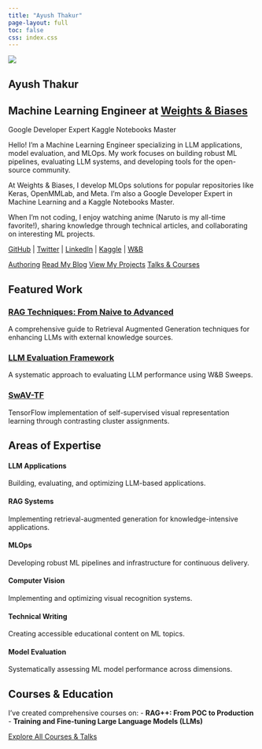 ```yaml
---
title: "Ayush Thakur"
page-layout: full
toc: false
css: index.css
---
```


::: {.home-container}
::: {.profile-section}
::: {.profile-image}
![](profile.jpg)
:::

::: {.profile-content}
# Ayush Thakur {.profile-name}

## Machine Learning Engineer at [Weights & Biases](https://wandb.ai/){target="_blank"} {.profile-title}

::: {.profile-badges}
<span class="badge">Google Developer Expert</span>
<span class="badge">Kaggle Notebooks Master</span>
:::

::: {.profile-bio}
Hello! I'm a Machine Learning Engineer specializing in LLM applications, model evaluation, and MLOps. My work focuses on building robust ML pipelines, evaluating LLM systems, and developing tools for the open-source community.

At Weights & Biases, I develop MLOps solutions for popular repositories like Keras, OpenMMLab, and Meta. I'm also a Google Developer Expert in Machine Learning and a Kaggle Notebooks Master.

When I'm not coding, I enjoy watching anime (Naruto is my all-time favorite!), sharing knowledge through technical articles, and collaborating on interesting ML projects.
:::

::: {.profile-links}
[GitHub](https://github.com/ayulockin){target="_blank"} | 
[Twitter](https://x.com/ayushthakur0){target="_blank"} | 
[LinkedIn](https://www.linkedin.com/in/ayush-thakur-731914149/){target="_blank"} | 
[Kaggle](https://www.kaggle.com/ayuraj){target="_blank"} | 
[W&B](https://wandb.ai/ayush-thakur){target="_blank"}
:::

::: {.profile-buttons}
[Authoring](/authoring/){.btn-action .btn .btn-primary role="button" target="_blank"}
[Read My Blog](/blog/){.btn-action-primary .btn-action .btn .btn-success role="button" target="_blank"}
[View My Projects](/projects/){.btn-action .btn .btn-info role="button" target="_blank"}
[Talks & Courses](/talks/){.btn-action .btn .btn-secondary role="button" target="_blank"}
:::
:::
:::

::: {.highlights-section}
## Featured Work {.section-heading}

::: {.highlights-container}
::: {.highlight-card}
### [RAG Techniques: From Naive to Advanced](https://wandb.ai/site/articles/rag-techniques/){target="_blank"}
A comprehensive guide to Retrieval Augmented Generation techniques for enhancing LLMs with external knowledge sources.
:::

::: {.highlight-card}
### [LLM Evaluation Framework](https://github.com/ayulockin/llm-eval-sweep){target="_blank"}
A systematic approach to evaluating LLM performance using W&B Sweeps.
:::

::: {.highlight-card}
### [SwAV-TF](https://github.com/ayulockin/SwAV-TF){target="_blank"}
TensorFlow implementation of self-supervised visual representation learning through contrasting cluster assignments.
:::
:::
:::

::: {.expertise-section}
## Areas of Expertise {.section-heading}

::: {.expertise-grid}
::: {.expertise-item}
#### LLM Applications
Building, evaluating, and optimizing LLM-based applications.
:::

::: {.expertise-item}
#### RAG Systems
Implementing retrieval-augmented generation for knowledge-intensive applications.
:::

::: {.expertise-item}
#### MLOps
Developing robust ML pipelines and infrastructure for continuous delivery.
:::

::: {.expertise-item}
#### Computer Vision
Implementing and optimizing visual recognition systems.
:::

::: {.expertise-item}
#### Technical Writing
Creating accessible educational content on ML topics.
:::

::: {.expertise-item}
#### Model Evaluation
Systematically assessing ML model performance across dimensions.
:::
:::
:::

::: {.courses-section}
## Courses & Education {.section-heading}

I've created comprehensive courses on:
- **RAG++: From POC to Production**
- **Training and Fine-tuning Large Language Models (LLMs)**

[Explore All Courses & Talks](/talks/){.explore-link target="_blank"}
:::
:::

